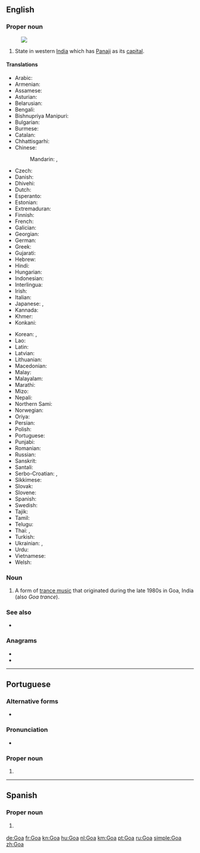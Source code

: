 {{also|goa|goá|góa|Gôa|Goα}}
==English==
{{wikipedia}}

===Proper noun===
{{en-proper noun}}
[[Image:Goa in India (disputed hatched).svg|thumb|]]

# State in western [[India]] which has [[Panaji]] as its [[capital]].

====Translations====
{{trans-top|state in western India}}
* Arabic: {{t|ar|غْوَا|m}}
* Armenian: {{t|hy|Գոա}}
* Assamese: {{t|as|গোৱা|sc=Beng}}
* Asturian: {{t|ast|Goa|f}}
* Belarusian: {{t|be|Го́а|m}}
* Bengali: {{t|bn|গোয়া|sc=Beng}}
* Bishnupriya Manipuri: {{t|bpy|গৱা|sc=Beng}}
* Bulgarian: {{t|bg|Го́а|f}}
* Burmese: {{t-needed|my}}
* Catalan: {{t|ca|Goa}}
* Chhattisgarhi: {{t-needed|hne}}
* Chinese:
*: Mandarin: {{t|cmn|果阿邦|tr=Guǒ'ā-bāng|sc=Hani}}, {{t+|cmn|果阿|tr=Guǒ'ā|sc=Hani}}
* Czech: {{t|cs|Goa|f}}
* Danish: {{t|da|Goa}}
* Dhivehi: {{t|dv|ގޯވާ|sc=Thaa}}
* Dutch: {{t+|nl|Goa}}
* Esperanto: {{t|eo|Goao}}
* Estonian: {{t|et|Goa}}
* Extremaduran: {{t|ext|Goa}}
* Finnish: {{t|fi|Goa}}
* French: {{t+|fr|Goa}}
* Galician: {{t|gl|Goa}}
* Georgian: {{t|ka|გოა}}
* German: {{t+|de|Goa}}
* Greek: {{t+|el|Γκόα}}
* Gujarati: {{t|gu|ગોઆ|tr=goā|sc=Gujr}}
* Hebrew: {{t|he|גואה}}
* Hindi: {{t+|hi|गोआ|tr=go'ā}}
* Hungarian: {{t+|hu|Goa}}
* Indonesian: {{t|id|Goa}}
* Interlingua: {{t|ia|Goa}}
* Irish: {{t|ga|Goa|m}}
* Italian: {{t|it|Goa}}
* Japanese: {{t|ja|ゴア州|tr=Goa-shū}}, {{t|ja|ゴア|tr=Goa}}
* Kannada: {{t+|kn|ಗೋವ|sc=Knda}}
* Khmer: {{t-needed|km}}
* Konkani: {{t|kok|गोंय}}
{{trans-mid}}
* Korean: {{t|ko|고아 주|tr=Goa ju|sc=Hang}}, {{t+|ko|고아|tr=Goa|sc=Hang}}
* Lao: {{t-needed|lo}}
* Latin: {{t|la|Goa}}
* Latvian: {{t|lv|Goa}}
* Lithuanian: {{t|lt|Goa}}
* Macedonian: {{t|mk|Гоа|f}}
* Malay: {{t|ms|Goa}}
* Malayalam: {{t|ml|ഗോവ|sc=Mlym}}
* Marathi: {{t|mr|गोवा|sc=Deva}}
* Mizo: {{t-needed|lus}}
* Nepali: {{t|ne|गोआ|tr=goā|sc=Deva}}
* Northern Sami: {{t|se|Goa}}
* Norwegian: {{t|no|Goa}}
* Oriya: {{t+|or|ଗୋଆ|tr=gōā|sc=Orya}}
* Persian: {{t+|fa|گوا}}
* Polish: {{t|pl|Goa}}
* Portuguese: {{t+|pt|Goa}}
* Punjabi: {{t|pa|ਗੋਵਾ|tr=govā|sc=Guru}}
* Romanian: {{t|ro|Goa}}
* Russian: {{t+|ru|Го́а|m}}
* Sanskrit: {{t|sa|गोवा|tr=govā}}
* Santali: {{t-needed|sat}}
* Serbo-Croatian: {{t|sh|Гоа|sc=Cyrl}}, {{t|sh|Goa}}
* Sikkimese: {{t-needed|sip}}
* Slovak: {{t|sk|Goa|f}}
* Slovene: {{t-needed|sl}}
* Spanish: {{t|es|Goa}}
* Swedish: {{t|sv|Goa}}
* Tajik: {{t|tg|Гуа|sc=Cyrl}}
* Tamil: {{t|ta|கோவா}}
* Telugu: {{t+|te|గోవా}}
* Thai: {{t|th|รัฐกัว|tr=rát gua}}, {{t|th|กัว|tr=gua|sc=Thai}}
* Turkish: {{t|tr|Goa}}
* Ukrainian: {{t|uk|Го́а}}, {{t|uk|Ґо́а}}
* Urdu: {{t|ur|گوا|tr=go'ā}}
* Vietnamese: {{t|vi|Goa}}
* Welsh: {{t|cy|Goa}}
{{trans-bottom}}

===Noun===
{{en-noun|-}}

# {{lb|en|music}} A form of [[trance music]] that originated during the late 1980s in Goa, India (also ''Goa trance'').

===See also===
* {{list:states of India/en}}

===Anagrams===
* {{l|en|ago}}
* {{l|en|GAO}}

----

==Portuguese==

===Alternative forms===
* {{l|pt|Gôa}} {{qualifier|obsolete}}

===Pronunciation===
* {{a|Portugal|Brazil}} {{IPA|/ˈɡo.ɐ/|lang=pt}}

===Proper noun===
{{pt-proper noun|f}}

# {{place|pt|state|c/India|t1=Goa}}

----

==Spanish==
{{wikipedia|lang=es}}

===Proper noun===
{{es-proper noun}}

# {{l|en|Goa}} {{gloss|state in western India}}

[[de:Goa]]
[[fr:Goa]]
[[kn:Goa]]
[[hu:Goa]]
[[nl:Goa]]
[[km:Goa]]
[[pt:Goa]]
[[ru:Goa]]
[[simple:Goa]]
[[zh:Goa]]